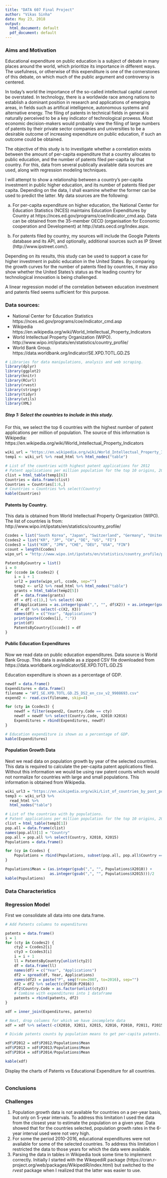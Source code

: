 ```yaml
---
title: "DATA 607 Final Project"
author: "Vikas Sinha"
date: May 23, 2018
output:
  html_document: default
  pdf_document: default
---
```



### Aims and Motivation

Educational expenditure on public education is a subject of debate in many places around the world, which prioritize its importance in different ways. The usefulness, or otherwise of this expenditure is one of the cornerstones of this debate, on which much of the public argument and controversy is centered.

In today's world the importance of the so-called intellectual capital cannot be overstated. In technology, there is a worldwide race among nations to establish a dominant position in research and applications of emerging areas, in fields such as artifical intelligence, autonomous systems and alternative energy. The filing of patents in technical fields in general is naturally perceived to be a key indicator of technological prowess. Most economic decision-makers would probably view the filing of large numbers of patents by their private sector companies and universities to be a desirable outcome of increasing expenditure on public education, if such an outcome could be obtained.

The objective of this study is to investigate whether a correlation exists between the amount of per-capita expenditure that a country allocates to public education, and the number of patents filed per-capita by that country. For this, data from several publically available data sources are used, along with regression modeling techniques.


I will attempt to show a relationship between a country's per-capita investment in public higher education, and its number of patents filed per capita. Depending on the data, I shall examine whether the former can be used to predict the latter. My data sources are the following: 

(a) For per-capita expenditure on higher education, the National Center for Education Statistics (NCES) maintains Education Expenditures by Country at https://nces.ed.gov/programs/coe/indicator_cmd.asp. Data can be obtained from the 35-member OECD (organisation for Economic cooperation and Development) at http://stats.oecd.org/Index.aspx.

(b) For patents filed by country, my sources will include the Google Patents database and its API, and optionally, additional sources such as IP Street (http://www.ipstreet.com/).

Depending on its results, this study can be used to support a case for higher investment in public education in the United States. By comparing the growth curves for the number of patents filed by countries, it may also show whether the United States's status as the leading country for technological innovation is being challenged.

A linear regression model of the correlation between education investment and patents filed seems sufficient for this purpose.



### Data sources:
* National Center for Education Statistics
  https://nces.ed.gov/programs/coe/indicator_cmd.asp
* Wikipedia
  https://en.wikipedia.org/wiki/World_Intellectual_Property_Indicators
* World Intellectual Property Organization (WIPO).
  http://www.wipo.int/ipstats/en/statistics/country_profile/
* World Bank Group.
  https://data.worldbank.org/indicator/SE.XPD.TOTL.GD.ZS

```r
# Libraries for data manipulations, analysis and web scraping.
library(dplyr)
library(ggplot2)
library(knitr)
library(RCurl)
library(rvest)
library(stringr)
library(tidyr)
library(utils)
library(XML)
```

##### Step 1: Select the countries to include in this study.

For this, we select the top 6 countries with the highest number of patent
applications per million of population.
The source of this information is Wikipedia:
https://en.wikipedia.org/wiki/World_Intellectual_Property_Indicators

```r
wiki_url = "https://en.wikipedia.org/wiki/World_Intellectual_Property_Indicators"
temp1 <- wiki_url %>% read_html %>% html_nodes("table")

# List of the countries with highest patent applications for 2012
# Patent applications per million population for the top 10 origins, 2012
clist = html_table(temp1[6])
Countries = data.frame(clist)
Countries = Countries[1:6,]
# Countries = Countries %>% select(Country)
kable(Countries)

```


#### Patents by Country.
This data is obtained from World Intellectual Property Organization (WIPO).
The list of countries is from:
http://www.wipo.int/ipstats/en/statistics/country_profile/

```r
Ccodes = list("South Korea", "Japan", "Switzerland", "Germany", "United States", "Finland")
Ccodes2 = list("KR", "JP", "CH", "DE", "US", "FI")
Ccodes3 = list("KOR", "JPN", "CHE", "DEU", "USA", "FIN")
ccount = length(Ccodes)
wipo_url = "http://www.wipo.int/ipstats/en/statistics/country_profile/profile.jsp?code="

PatentsByCountry = list()
i = 0
for (ccode in Ccodes2) {
    i = i + 1
    url2 = paste(wipo_url, ccode, sep="")
    temp2 <- url2 %>% read_html %>% html_nodes("table")
    grants = html_table(temp2[5])
    df = data.frame(grants)
    df = df[-c(1),] %>% select(-X4)
    df$Applications = as.integer(gsub(",", "", df$X2)) + as.integer(gsub(",", "", df$X3))
    df = df %>% select(-c(X2, X3))
    names(df) = c("Year", "Applications")
    print(paste(Ccodes[i], ":"))
    print(df)
    PatentsByCountry[[ccode]] = df
}
```


#### Public Education Expenditures
Now we read data on public education expenditures.
Data source is World Bank Group.
This data is available as a zipped CSV file downloaded from
https://data.worldbank.org/indicator/SE.XPD.TOTL.GD.ZS

Education expenditure is shown as a percentage of GDP.

```r
newdf = data.frame()
Expenditures = data.frame()
filename = "API_SE.XPD.TOTL.GD.ZS_DS2_en_csv_v2_9908693.csv"
expend2 <- read.csv(filename, skip=4)

for (cty in Ccodes3) {
    newdf = filter(expend2, Country.Code == cty)
    newdf = newdf %>% select(Country.Code, X2010:X2016)
    Expenditures = rbind(Expenditures, newdf)
}

# Education expenditure is shown as a percentage of GDP.
kable(Expenditures)

```


#### Population Growth Data
Next we read data on population growth by year of the selected countries.
This data is required to calculate the per-capita patent applications filed.
Without this information we would be using raw patent counts which would not
normalize for countries with large and small populations.
This information is obtained from Wikipedia.

```r
wiki_url3 = "https://en.wikipedia.org/wiki/List_of_countries_by_past_population_(United_Nations,_estimates)"
temp3 <- wiki_url3 %>% 
  read_html %>%
  html_nodes("table")

# List of the countries with by populations.
# Patent applications per million population for the top 10 origins, 2012
clist = html_table(temp3[1])
pop.all = data.frame(clist)
names(pop.all)[1] = "Country"
pop.all = pop.all %>% select(Country, X2010, X2015)
Populations = data.frame()

for (cy in Ccodes) {
    Populations = rbind(Populations, subset(pop.all, pop.all$Country == cy))
}

Populations$Mean = (as.integer(gsub(",", "", Populations$X2010)) +
                    as.integer(gsub(",", "", Populations$X2015)))/2
kable(Populations)
```


### Data Characteristics


### Regression Model

First we consolidate all data into one data.frame.

```r

# Add Patents columns to expenditures

patents = data.frame()
i = 1
for (cty in Ccodes2) {
    cty2 = Ccodes2[i]
    cty3 = Ccodes3[i]
    i = i + 1
    ll = PatentsByCountry[unlist(cty2)]
    df = data.frame(ll)
    names(df) = c("Year", "Applications")
    df2 = spread(df, Year, Applications)
    names(df2) = paste("P", seq(from=2007, to=2016), sep="")
    df2 = df2 %>% select(c(P2010:P2016))
    df2$Country.Code = as.factor(unlist(cty3))
    # Combine with expenditures into 1 dataframe
    patents = rbind(patents, df2)
}

xdf = inner_join(Expenditures, patents)

# Next, drop columns for which we have incomplete data
xdf = xdf %>% select(-c(X2010, X2011, X2015, X2016, P2010, P2011, P2015, P2016))

# Divide patents counts by population means to get per-capita patents.

xdf$P2012 = xdf$P2012/Populations$Mean
xdf$P2013 = xdf$P2013/Populations$Mean
xdf$P2014 = xdf$P2014/Populations$Mean

kable(xdf)
```



Display the charts of Patents vs Educational Expenditure for all countries.

```r


```


### Conclusions


### Challenges
1. Population growth data is not available for countries on a per-year basis, but only on 5-year intervals.
   To address this limitation I used the data from the closest year to estimate the population on 
   a given year. Data showed that for the countries selected, population growth rates in the 6-year
   interval used were not very high.
2. For some the period 2010-2016, educational expenditures were not available for some of the selected countries.
   To address this limitation I restricted the data to those years for which the data were available.
3. Parsing the data in tables in Wikipedia took some time to implement correctly. Initially I started
   with the WikepediR package (https://cran.r-project.org/web/packages/WikipediR/index.html) but
   switched to the _rvest_ package when I realized that the latter was easier to use.


